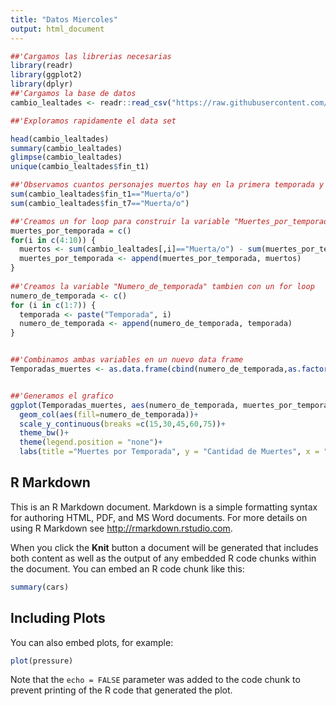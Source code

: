 ```yaml
---
title: "Datos Miercoles"
output: html_document
---
```


```r
##'Cargamos las librerias necesarias
library(readr)
library(ggplot2)
library(dplyr)
##'Cargamos la base de datos
cambio_lealtades <- readr::read_csv("https://raw.githubusercontent.com/cienciadedatos/datos-de-miercoles/master/datos/2019/2019-04-17/cambio_lealtades.csv")

##'Exploramos rapidamente el data set

head(cambio_lealtades)
summary(cambio_lealtades)
glimpse(cambio_lealtades)
unique(cambio_lealtades$fin_t1)

##'Observamos cuantos personajes muertos hay en la primera temporada y en la ultima
sum(cambio_lealtades$fin_t1=="Muerta/o")
sum(cambio_lealtades$fin_t7=="Muerta/o")

##'Creamos un for loop para construir la variable "Muertes_por_temporada", sabiendo que se van acumulando. Es decir, si un personaje muere en la temporada 3 en las siguentes tambien va a aparecer como Muerta/o
muertes_por_temporada = c()
for(i in c(4:10)) {
  muertos <- sum(cambio_lealtades[,i]=="Muerta/o") - sum(muertes_por_temporada)
  muertes_por_temporada <- append(muertes_por_temporada, muertos)
}
  
##'Creamos la variable "Numero_de_temporada" tambien con un for loop
numero_de_temporada <- c()
for (i in c(1:7)) {
  temporada <- paste("Temporada", i)
  numero_de_temporada <- append(numero_de_temporada, temporada)
}


##'Combinamos ambas variables en un nuevo data frame
Temporadas_muertes <- as.data.frame(cbind(numero_de_temporada,as.factor(muertes_por_temporada)))


##'Generamos el grafico
ggplot(Temporadas_muertes, aes(numero_de_temporada, muertes_por_temporada))+
  geom_col(aes(fill=numero_de_temporada))+
  scale_y_continuous(breaks =c(15,30,45,60,75))+
  theme_bw()+
  theme(legend.position = "none")+
  labs(title ="Muertes por Temporada", y = "Cantidad de Muertes", x = "Temporadas") 

  ```

## R Markdown

This is an R Markdown document. Markdown is a simple formatting syntax for authoring HTML, PDF, and MS Word documents. For more details on using R Markdown see <http://rmarkdown.rstudio.com>.

When you click the **Knit** button a document will be generated that includes both content as well as the output of any embedded R code chunks within the document. You can embed an R code chunk like this:

```r
summary(cars)
```

## Including Plots

You can also embed plots, for example:

```r
plot(pressure)
```

Note that the `echo = FALSE` parameter was added to the code chunk to prevent printing of the R code that generated the plot.
